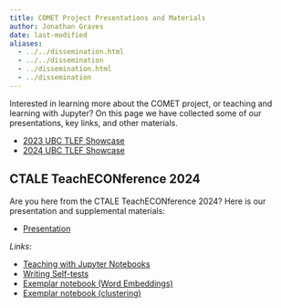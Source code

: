 ```yaml
---
title: COMET Project Presentations and Materials
author: Jonathan Graves
date: last-modified
aliases:
  - ../../dissemination.html
  - ../../dissemination
  - ../dissemination.html
  - ../dissemination
---
```


Interested in learning more about the COMET project, or teaching and learning with Jupyter?  On this page we have collected some of our presentations, key links, and other materials.

* [2023 UBC TLEF Showcase](2023-TLEF-Poster-Jonathan-Graves.pptx)
* [2024 UBC TLEF Showcase](2024-TLEF-Poster-Jonathan-Graves.pptx)

## CTALE TeachECONference 2024

Are you here from the CTALE TeachECONference 2024?  Here is our presentation and supplemental materials:

* [Presentation](ctale2024/ctale_presentation.qmd)

_Links_:

* [Teaching with Jupyter Notebooks](../teaching_with_comet.qmd)
* [Writing Self-tests](../documentation/writing_self_tests.qmd)
* [Exemplar notebook (Word Embeddings)](../../docs/Advanced/advanced_word_embeddings/advanced_word_embeddings_python_version.qmd/)
* [Exemplar notebook (clustering)](../../docs/Advanced/advanced_classification_and_clustering/advanced_classification_and_clustering.quarto_ipynb)